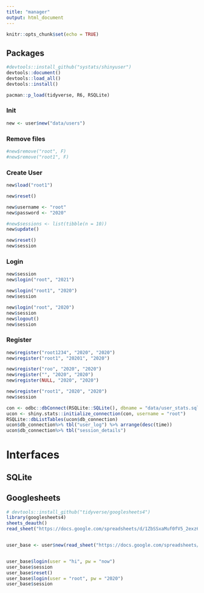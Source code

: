 ```yaml
---
title: "manager"
output: html_document
---
```


```r
knitr::opts_chunk$set(echo = TRUE)
```

## Packages

```r
#devtools::install_github("systats/shinyuser")
devtools::document()
devtools::load_all()
devtools::install()

pacman::p_load(tidyverse, R6, RSQLite)
```


### Init

```r
new <- user$new("data/users")
```

### Remove files

```r
#new$remove("root", F)
#new$remove("root1", F)
```


### Create User

```r
new$load("root1")

new$reset()

new$username <- "root"
new$password <- "2020"

#new$sessions <- list(tibble(n = 10))
new$update()

new$reset()
new$session
```


### Login

```r
new$session
new$login("root", "2021")

new$login("root1", "2020")
new$session

new$login("root", "2020")
new$session
new$logout()
new$session
```


### Register

```r
new$register("root1234", "2020", "2020")
new$register("root1", "20201", "2020")

new$register("roo", "2020", "2020")
new$register("", "2020", "2020")
new$register(NULL, "2020", "2020")

new$register("root1", "2020", "2020")
new$session
```



```r
con <- odbc::dbConnect(RSQLite::SQLite(), dbname = "data/user_stats.sqlite")
ucon <- shiny.stats::initialize_connection(con, username = "root")
RSQLite::dbListTables(ucon$db_connection)
ucon$db_connection%>% tbl("user_log") %>% arrange(desc(time))
ucon$db_connection%>% tbl("session_details")
```



# Interfaces

## SQLite

## Googlesheets

```r
# devtools::install_github("tidyverse/googlesheets4")
library(googlesheets4)
sheets_deauth()
read_sheet("https://docs.google.com/spreadsheets/d/1ZbSSxaMuf0fV5_2exz69ahOMZH46bNwlkXSKyOjYD5w/edit?usp=sharing")
```



```r

```



```r
user_base <- user$new(read_sheet("https://docs.google.com/spreadsheets/d/1ZbSSxaMuf0fV5_2exz69ahOMZH46bNwlkXSKyOjYD5w/edit?usp=sharing"))


user_base$login(user = "hi", pw = "now")
user_base$session
user_base$reset()
user_base$login(user = "root", pw = "2020")
user_base$session
```


